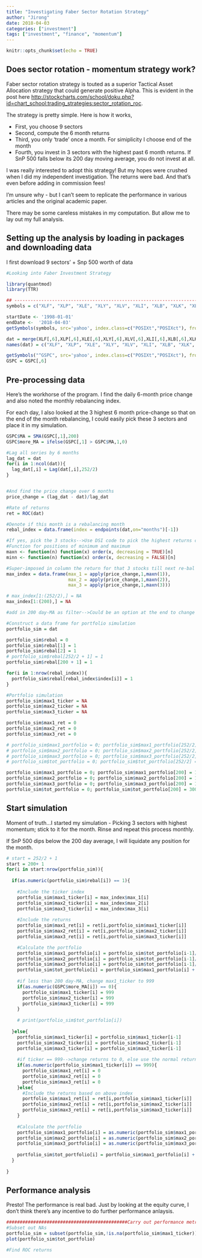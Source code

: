 ```yaml
---
title: "Investigating Faber Sector Rotation Strategy"
author: "Jirong"
date: 2018-04-03
categories: ["investment"]
tags: ["investment", "finance", "momentum"]
---
```


```r
knitr::opts_chunk$set(echo = TRUE)
```

## Does sector rotation - momentum strategy work?

Faber sector rotation strategy is touted as a superior Tactical Asset Allocation strategy that could generate positive Alpha. This is evident in the post here <http://stockcharts.com/school/doku.php?id=chart_school:trading_strategies:sector_rotation_roc>.

The strategy is pretty simple. Here is how it works,

- First, you choose 9 sectors
- Second, compute the 6 month returns
- Third, you only 'trade' once a month. For simiplicity I choose end of the month
- Fourth, you invest in 3 sectors with the highest past 6 month returns. If SnP 500 falls below its 200 day moving average, you do not invest at all.

I was really interested to adopt this strategy! But my hopes were crushed when I did my independent investigation. The returns were bad. And that's even before adding in commission fees!

I'm unsure why - but I can't seem to replicate the performance in various articles and the original academic paper. 

There may be some careless mistakes in my computation. But allow me to lay out my full analysis.

## Setting up the analysis by loading in packages and downloading data

I first download 9 sectors' + Snp 500 worth of data
```r
#Looking into Faber Investment Strategy

library(quantmod)
library(TTR)

## ------------------------------------------------------------------------
symbols = c("XLF", "XLP", "XLE", "XLY", "XLV", "XLI", "XLB", "XLK", "XLU")

startDate <- '1998-01-01'
endDate <-  '2018-04-03'
getSymbols(symbols, src='yahoo', index.class=c("POSIXt","POSIXct"), from=startDate, to=endDate, adjust=T)

dat = merge(XLF[,6],XLP[,6],XLE[,6],XLY[,6],XLV[,6],XLI[,6],XLB[,6],XLK[,6],XLU[,6])
names(dat) = c("XLF", "XLP", "XLE", "XLY", "XLV", "XLI", "XLB", "XLK", "XLU") 

getSymbols("^GSPC", src='yahoo', index.class=c("POSIXt","POSIXct"), from=startDate, to=endDate, adjust=T)
GSPC = GSPC[,6]
```

## Pre-processing data

Here's the workhorse of the program. I find the daily 6-month price change and also noted the monthly rebalancing index.

For each day, I also looked at the 3 highest 6 month price-change so that on the end of the month rebalancing, I could easily pick these 3 sectors and place it in my simulation. 
```r
GSPC$MA = SMA(GSPC[,1],200)
GSPC$more_MA = ifelse(GSPC[,1] > GSPC$MA,1,0)

#Lag all series by 6 months
lag_dat = dat
for(i in 1:ncol(dat)){
  lag_dat[,i] = Lag(dat[,i],252/2)
}


#And find the price change over 6 months
price_change = (lag_dat - dat)/lag_dat

#Rate of returns
ret = ROC(dat) 

#Denote if this month is a rebalancing month
rebal_index = data.frame(index = endpoints(dat,on="months")[-1])

#If yes, pick the 3 stocks-->Use DSI code to pick the highest returns column
#Function for positions of minimum and maximum
maxn <- function(n) function(x) order(x, decreasing = TRUE)[n]
minn <- function(n) function(x) order(x, decreasing = FALSE)[n]

#Super-imposed in column the return for that 3 stocks till next re-bal date
max_index = data.frame(max_1 = apply(price_change,1,maxn(1)),
                       max_2 = apply(price_change,1,maxn(2)),
                       max_3 = apply(price_change,1,maxn(3)))

# max_index[1:(252/2),] = NA
max_index[1:(200),] = NA

#add in 200 day-MA as filter-->Could be an option at the end to change all return values to 0

#Construct a data frame for portfolio simulation
portfolio_sim = dat

portfolio_sim$rebal = 0
portfolio_sim$rebal[1] = 1
portfolio_sim$rebal[2] = 1
# portfolio_sim$rebal[252/2 + 1] = 1
portfolio_sim$rebal[200 + 1] = 1

for(i in 1:nrow(rebal_index)){
  portfolio_sim$rebal[rebal_index$index[i]] = 1
}

#Portfolio simulation
portfolio_sim$max1_ticker = NA
portfolio_sim$max2_ticker = NA
portfolio_sim$max3_ticker = NA

portfolio_sim$max1_ret = 0
portfolio_sim$max2_ret = 0
portfolio_sim$max3_ret = 0

# portfolio_sim$max1_portfolio = 0; portfolio_sim$max1_portfolio[252/2] = 100
# portfolio_sim$max2_portfolio = 0; portfolio_sim$max2_portfolio[252/2] = 100
# portfolio_sim$max3_portfolio = 0; portfolio_sim$max3_portfolio[252/2] = 100
# portfolio_sim$tot_portfolio = 0; portfolio_sim$tot_portfolio[252/2] = 300

portfolio_sim$max1_portfolio = 0; portfolio_sim$max1_portfolio[200] = 100
portfolio_sim$max2_portfolio = 0; portfolio_sim$max2_portfolio[200] = 100
portfolio_sim$max3_portfolio = 0; portfolio_sim$max3_portfolio[200] = 100
portfolio_sim$tot_portfolio = 0; portfolio_sim$tot_portfolio[200] = 300
```

## Start simulation

Moment of truth...I started my simulation - Picking 3 sectors with highest momentum; stick to it for the month. Rinse and repeat this process monthly.

If SnP 500 dips below the 200 day average, I will liquidate any position for the month.
```r
# start = 252/2 + 1
start = 200+ 1
for(i in start:nrow(portfolio_sim)){
  
  if(as.numeric(portfolio_sim$rebal[i]) == 1){
    
    #Include the ticker index
    portfolio_sim$max1_ticker[i] = max_index$max_1[i]
    portfolio_sim$max2_ticker[i] = max_index$max_2[i]
    portfolio_sim$max3_ticker[i] = max_index$max_3[i]
    
    #Include the returns
    portfolio_sim$max1_ret[i] = ret[i,portfolio_sim$max1_ticker[i]]
    portfolio_sim$max2_ret[i] = ret[i,portfolio_sim$max2_ticker[i]]
    portfolio_sim$max3_ret[i] = ret[i,portfolio_sim$max3_ticker[i]]

    #Calculate the portfolio
    portfolio_sim$max1_portfolio[i] = portfolio_sim$tot_portfolio[i-1]/3
    portfolio_sim$max2_portfolio[i] = portfolio_sim$tot_portfolio[i-1]/3 
    portfolio_sim$max3_portfolio[i] = portfolio_sim$tot_portfolio[i-1]/3
    portfolio_sim$tot_portfolio[i] = portfolio_sim$max1_portfolio[i] + portfolio_sim$max2_portfolio[i] + portfolio_sim$max3_portfolio[i] 
    
    #if less than 200 day-MA, change max1_ticker to 999
    if(as.numeric(GSPC$more_MA[i]) == 0){
      portfolio_sim$max1_ticker[i] = 999
      portfolio_sim$max2_ticker[i] = 999
      portfolio_sim$max3_ticker[i] = 999
    }
    
    # print(portfolio_sim$tot_portfolio[i])
    
  }else{
    portfolio_sim$max1_ticker[i] = portfolio_sim$max1_ticker[i-1]
    portfolio_sim$max2_ticker[i] = portfolio_sim$max2_ticker[i-1]
    portfolio_sim$max3_ticker[i] = portfolio_sim$max3_ticker[i-1]
    
    #if ticker == 999-->change returns to 0, else use the normal returns
    if(as.numeric(portfolio_sim$max1_ticker[i]) == 999){
      portfolio_sim$max1_ret[i] = 0
      portfolio_sim$max2_ret[i] = 0
      portfolio_sim$max3_ret[i] = 0         
    }else{
      #Include the returns based on above index 
      portfolio_sim$max1_ret[i] = ret[i,portfolio_sim$max1_ticker[i]]
      portfolio_sim$max2_ret[i] = ret[i,portfolio_sim$max2_ticker[i]]
      portfolio_sim$max3_ret[i] = ret[i,portfolio_sim$max3_ticker[i]]      
    }
    
    #Calculate the portfolio
    portfolio_sim$max1_portfolio[i] = as.numeric(portfolio_sim$max1_portfolio[i-1]) * (1+portfolio_sim$max1_ret[i]) 
    portfolio_sim$max2_portfolio[i] = as.numeric(portfolio_sim$max2_portfolio[i-1]) * (1+portfolio_sim$max2_ret[i]) 
    portfolio_sim$max3_portfolio[i] = as.numeric(portfolio_sim$max3_portfolio[i-1]) * (1+portfolio_sim$max3_ret[i]) 
    
    portfolio_sim$tot_portfolio[i] = portfolio_sim$max1_portfolio[i] + portfolio_sim$max2_portfolio[i] + portfolio_sim$max3_portfolio[i] 
  }
  
}
```

## Performance analysis

Presto! The performance is real bad. Just by looking at the equity curve, I don't think there's any incentive to do further performance anlaysis. 
```r
#############################################Carry out performance metrics#############################################
#Subset out NAs
portfolio_sim = subset(portfolio_sim,!is.na(portfolio_sim$max1_ticker))
plot(portfolio_sim$tot_portfolio)

#Find ROC returns

```

